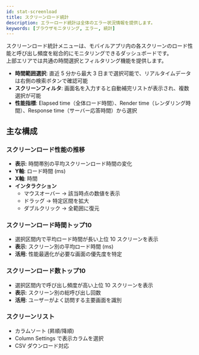 ```yaml
---
id: stat-screenload
title: スクリーンロード統計
description: エラーロード統計は全体のエラー状況情報を提供します。
keywords: [ブラウザモニタリング, エラー, 統計]
---
```


スクリーンロード統計メニューは、モバイルアプリ内の各スクリーンのロード性能と呼び出し頻度を総合的にモニタリングできるダッシュボードです。  
上部エリアでは共通の時間選択とフィルタリング機能を提供します。

- **時間範囲選択**: 直近 5 分から最大 3 日まで選択可能で、リアルタイムデータは右側の検索ボタンで確認可能  
- **スクリーンフィルタ**: 画面名を入力すると自動補完リストが表示され、複数選択が可能  
- **性能指標**: Elapsed time（全体ロード時間）、Render time（レンダリング時間）、Response time（サーバー応答時間）から選択  

## 主な構成

### スクリーンロード性能の推移

- **表示**: 時間帯別の平均スクリーンロード時間の変化  
- **Y軸**: ロード時間 (ms)  
- **X軸**: 時間  
- **インタラクション**  
  - マウスオーバー → 該当時点の数値を表示  
  - ドラッグ → 特定区間を拡大  
  - ダブルクリック → 全範囲に復元  

### スクリーンロード時間トップ10

- 選択区間内で平均ロード時間が長い上位 10 スクリーンを表示  
- **表示**: スクリーン別の平均ロード時間 (ms)  
- **活用**: 性能最適化が必要な画面の優先度を特定  

### スクリーンロード数トップ10

- 選択区間内で呼び出し頻度が高い上位 10 スクリーンを表示  
- **表示**: スクリーン別の総呼び出し回数  
- **活用**: ユーザーがよく訪問する主要画面を識別  

### スクリーンリスト

- カラムソート (昇順/降順)  
- Column Settings で表示カラムを選択  
- CSV ダウンロード対応  